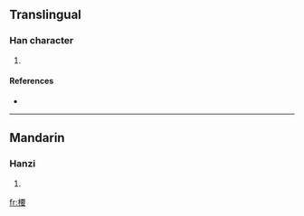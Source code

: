 ==Translingual==

===Han character===
{{Han char|rn=75|rad=木|as=09|sn=13|four=|canj=木一田女 (DMWV)}}

# {{defn|Han|sort=木09}}

====References====
* {{Han ref|kx=0538.250|dkj=15107|dj=0926.070|hdz=21245.060|uh=6946|ud=26950}}

----

==Mandarin==

===Hanzi===
{{cmn-hanzi|pin=[[yāo]] ([[yao1]])|wg=yao<sup>1</sup>}}

# {{defn|Mandarin|sort=木09}}

[[fr:楆]]